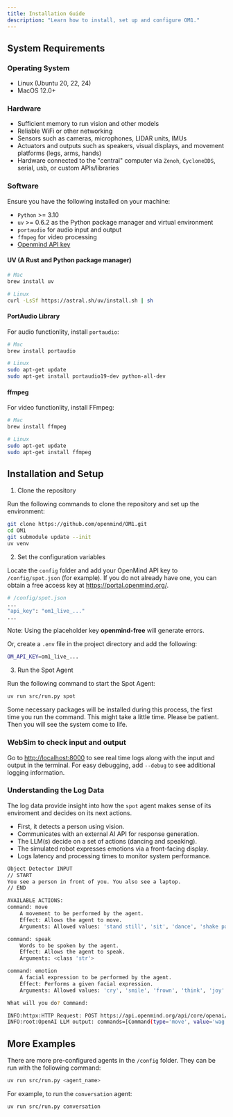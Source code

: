 ```yaml
---
title: Installation Guide
description: "Learn how to install, set up and configure OM1."
---
```


## System Requirements

### Operating System

- Linux (Ubuntu 20, 22, 24)
- MacOS 12.0+

### Hardware

- Sufficient memory to run vision and other models
- Reliable WiFi or other networking
- Sensors such as cameras, microphones, LIDAR units, IMUs
- Actuators and outputs such as speakers, visual displays, and movement platforms (legs, arms, hands)
- Hardware connected to the "central" computer via `Zenoh`, `CycloneDDS`, serial, usb, or custom APIs/libraries

### Software

Ensure you have the following installed on your machine:

- `Python` >= 3.10
- `uv` >= 0.6.2 as the Python package manager and virtual environment
- `portaudio` for audio input and output
- `ffmpeg` for video processing
- [Openmind API key](https://portal.openmind.org/)

#### UV (A Rust and Python package manager)

``` bash
# Mac
brew install uv 

# Linux
curl -LsSf https://astral.sh/uv/install.sh | sh 
```

#### PortAudio Library

For audio functionlity, install `portaudio`:

```bash
# Mac
brew install portaudio

# Linux
sudo apt-get update
sudo apt-get install portaudio19-dev python-all-dev
```

#### ffmpeg

For video functionlity, install FFmpeg:

```bash Mac
# Mac
brew install ffmpeg

# Linux
sudo apt-get update
sudo apt-get install ffmpeg
``` 

## Installation and Setup

1. Clone the repository

Run the following commands to clone the repository and set up the environment:

```bash clone repo
git clone https://github.com/openmind/OM1.git
cd OM1
git submodule update --init
uv venv
```

2. Set the configuration variables

Locate the `config` folder and add your OpenMind API key to `/config/spot.json` (for example). If you do not already have one, you can obtain a free access key at https://portal.openmind.org/.  

```bash
# /config/spot.json
...
"api_key": "om1_live_..."
...
```

Note: Using the placeholder key **openmind-free** will generate errors.

Or, create a `.env` file in the project directory and add the following:

```bash
OM_API_KEY=om1_live_...
```

3. Run the Spot Agent

Run the following command to start the Spot Agent:

```bash
uv run src/run.py spot
```

Some necessary packages will be installed during this process, the first time you run the command. This might take a little time. Please be patient. Then you will see the system come to life.

### WebSim to check input and output

Go to [http://localhost:8000](http://localhost:8000) to see real time logs along with the input and output in the terminal. For easy debugging, add `--debug` to see additional logging information.

### Understanding the Log Data

The log data provide insight into how the `spot` agent makes sense of its enviroment and decides on its next actions.

  - First, it detects a person using vision.
  - Communicates with an external AI API for response generation.
  - The LLM(s) decide on a set of actions (dancing and speaking).
  - The simulated robot expresses emotions via a front-facing display.
  - Logs latency and processing times to monitor system performance.
  
```bash
Object Detector INPUT
// START
You see a person in front of you. You also see a laptop.
// END

AVAILABLE ACTIONS:
command: move
    A movement to be performed by the agent.
    Effect: Allows the agent to move.
    Arguments: Allowed values: 'stand still', 'sit', 'dance', 'shake paw', 'walk', 'walk back', 'run', 'jump', 'wag tail'

command: speak
    Words to be spoken by the agent.
    Effect: Allows the agent to speak.
    Arguments: <class 'str'>

command: emotion
    A facial expression to be performed by the agent.
    Effect: Performs a given facial expression.
    Arguments: Allowed values: 'cry', 'smile', 'frown', 'think', 'joy'

What will you do? Command: 

INFO:httpx:HTTP Request: POST https://api.openmind.org/api/core/openai/chat/completions "HTTP/1.1 200 OK"
INFO:root:OpenAI LLM output: commands=[Command(type='move', value='wag tail'), Command(type='speak', value="Hi there! I see you and I'm excited!"), Command(type='emotion', value='joy')]
```

## More Examples

There are more pre-configured agents in the `/config` folder. They can be run with the following command:

```bash
uv run src/run.py <agent_name>
```

For example, to run the `conversation` agent:

```bash
uv run src/run.py conversation
```
